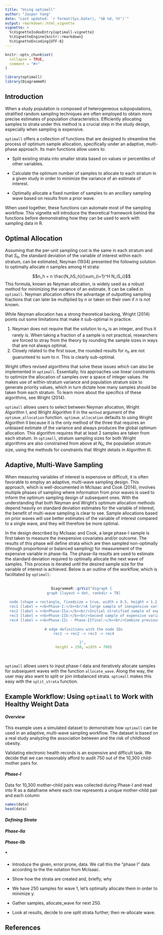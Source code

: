 ```yaml
---
title: "Using optimall"
author: "Jasper Yang"
date: "Last updated: `r format(Sys.Date(), '%B %d, %Y')`"
output: rmarkdown::html_vignette
vignette: >
  %\VignetteIndexEntry{optimall-vignette}
  %\VignetteEngine{knitr::rmarkdown}
  %\VignetteEncoding{UTF-8}
---
```


```r
knitr::opts_chunk$set(
  collapse = TRUE,
  comment = "#>"
)

library(optimall)
library(DiagrammeR)
```


## Introduction

When a study population is composed of heterogeneous subpopulations, stratified random sampling techniques are often employed to obtain more precise estimates of population characteristics. Efficiently allocating samples to strata under this method is a crucial step in the study design, especially when sampling is expensive. 

`optimall` offers a collection of functions that are designed to streamline the process of optimum sample allocation, specifically under an adaptive, multi-phase approach. Its main functions allow users to:

* Split existing strata into smaller strata based on values or percentiles of other variables.

* Calculate the optimum number of samples to allocate to each stratum in a given study in order to minimize the variance of an estimate of interest. 

* Optimally allocate a fixed number of samples to an ancillary sampling wave based on results from a prior wave. 

When used together, these functions can automate most of the sampling workflow. This vignette will introduce the theoretical framework behind the functions before demonstrating how they can be used to work with sampling data in R.

## Optimal Allocation
Assuming that the per-unit sampling cost is the same in each stratum and that $S_h$, the standard deviation of the variable of interest within each stratum, can be estimated, Neyman (1934) presented the following solution to optimally allocate $n$ samples among $H$ strata:  

$$n_h = n \frac{N_hS_h}{\sum_{i=1}^H N_iS_i}$$
This formula, known as Neyman allocation, is widely used as a robust method for minimizing the variance of an estimate. It can be called in `optimall`. Neyman allocation offers the advantage of outputting sampling fractions that can later be multiplied by $n$ or taken on their own if $n$ is not known.  

While Neyman allocation has a strong theoretical backing, Wright (2014) points out some limitations that make it sub-optimal in practice. 

1. Neyman does not require that the solution to $n_h$ is an integer, and thus it rarely is. When taking a fraction of a sample is not practical, researchers are forced to stray from the theory by rounding the sample sizes in ways that are not always optimal. 
2. Closely related to the first issue, the rounded results for $n_h$ are not guarunteed to sum to $n$. This is clearly sub-optimal.

Wright offers revised algorithms that solve these issues which can also be implemented in `optimall`. Essentially, his approaches use linear constraints to optimize the allocation of samples over a space of integer values. He makes use of within-stratum variance and population stratum size to generate priority values, which in turn dictate how many samples should be taken from each stratum. To learn more about the specifics of these algorithms, see Wright (2014).

`optimall` allows users to select between Neyman allocation, Wright Algorithm I, and Wright Algorithm II in the `method` argument of the `optimum_allocation` function. `optimum_allocation` defaults to using Wright Algorithm II because it is the only method of the three that requires an unbiased estimate of the variance and always produces the global optimum allocation. This algorithm requires that at least 2 samples are taken from each stratum.  In `optimall`, stratum sampling sizes for both Wright algorithms are also constrained from above at $N_h$, the population stratum size, using the methods for constraints that Wright details in Algorithm III. 

## Adaptive, Multi-Wave Sampling
When measuring variables of interest is expensive or difficult, it is often favorable to employ an adaptive, multi-wave sampling design. This approach, which is well-documented in McIsaac and Cook (2014), involves multiple phases of sampling where information from prior waves is used to inform the optimum sampling design of subsequent ones. With the understanding that both Neyman and Wright's optimum allocation methods depend heavily on standard deviation estimates for the variable of interest, the benefit of multi-wave sampling is clear to see. Sample allocations based on prior waves will use better estimates of the variable of interest compared to a single wave, and they will therefore be more optimal. 

In the design described by McIsaac and Cook, a large phase-I sample is first taken to measure the inexpensive covariates and/or outcome. The results of this phase will define strata which are then sampled non-optimally (through proportional or balanced sampling) for measurement of the expensive variable in phase-IIa. The phase-IIa results are used to estimate the standard deviation required to optimally allocate the next wave of samples. This process is iterated until the desired sample size for the variable of interest is achieved. Below is an outline of the workflow, which is facilitated by `optimall`:
<br />
<br />

<center>

```r
DiagrammeR::grViz("digraph {
  graph [layout = dot, rankdir = TB]
  
  node [shape = rectangle, fixedsize = true, width = 8.5, height = 1.2, fontname = Helvetica, fontsize  = 20]   
  rec1 [label = <<b>Phase-I:</b><br/>A large sample of inexpensive variables, <br/> define strata based on results.>]
  rec2 [label = <<b>Phase-IIa:</b><br/>Initial stratified sample of expensive variable taken without <br/>optimum allocation>]
  rec3 [label = <<b>Phase-IIb:</b><br/>Second sample of expensive variable with optimum allocation <br/> based on Phase-IIa results>]
  rec4 [label = <<b>Phase-IIc - Phase-IIfinal:</b><br/>Combine previous waves of Phase-II together and repeat <br/> sampling with re-calculated optimum allocation until desired total <br/> sample size for expensive variable is reached at Phase-IIfinal>]
  
  # edge definitions with the node IDs
  rec1 -> rec2 -> rec3 -> rec4

  }", 
  height = 250, width = 700)
```

</center>

<br />

`optimall` allows users to input phase-I data and iteratively allocate samples for subsequent waves with the function `allocate_wave`. Along the way, the user may also want to split or join imbalanced strata. `optimall` makes this easy with the `split_strata` function.

## Example Workflow: Using `optimall` to Work with Healthy Weight Data

#### *Overview*
This example uses a simulated dataset to demonstrate how `optimall` can be used in an adaptive, multi-wave sampling workflow. The dataset is based on a real study analyzing the association between and the risk of childhood obesity.



Validating electronic health records is an expensive and difficult task. We decide that we can reasonably afford to audit 750 out of the 10,300 child-mother pairs for. 

#### *Phase-I*
Data for 10,300 mother-child pairs was collected during Phase-I and read into R as a dataframe where each row represents a unique mother-child pair and each column

```r
names(data)
head(data)
```

#### *Defining Strata*

#### *Phase-IIa*

#### *Phase-IIb*

#### *

* Introduce the given, error prone, data. We call this the "phase I" data according to the the notation from McIsaac.

* Show how the strata are created and, briefly, why

* We have 250 samples for wave 1, let's optimally allocate them in order to minimize y.

* Gather samples, allocate_wave for next 250.

* Look at results, decide to one split strata further, then re-allocate wave. 


## References
